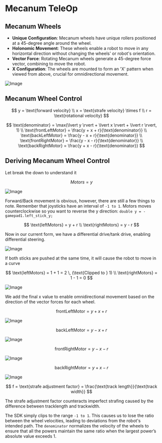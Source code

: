 # Mecanum TeleOp

## Mecanum Wheels

- **Unique Configuration**: Mecanum wheels have unique rollers positioned at a 45-degree angle around the wheel.
- **Holonomic Movement**: These wheels enable a robot to move in any horizontal direction without changing the wheels' or robot's orientation.
- **Vector Force**: Rotating Mecanum wheels generate a 45-degree force vector, combining to move the robot.
- **X Configuration**: The wheels are mounted to form an 'X' pattern when viewed from above, crucial for omnidirectional movement.

![Image](/assets/mecanumDirections.png)

## Mecanum Wheel Control

$$
y = \text{forward velocity} \\
x = \text{strafe velocity} \times f \\
r = \text{rotational velocity}
$$

$$
\text{denominator} = \max(\lvert y \rvert + \lvert x \rvert + \lvert r \rvert, 1) \\
\text{frontLeftMotor} = \frac{y + x + r}{\text{denominator}} \\
\text{backLeftMotor} = \frac{y - x + r}{\text{denominator}} \\
\text{frontRightMotor} = \frac{y - x - r}{\text{denominator}} \\
\text{backRightMotor} = \frac{y + x - r}{\text{denominator}}
$$

## Deriving Mecanum Wheel Control

Let break the down to understand it

$$ Motors = y $$

![Image](/assets/forward_backward.png)

Forward/Back movement is obvious, however, there are still a few things to note. Remember that joysticks have an interval of `-1 to 1`. Motors moves counterclockwise so you want to reverse the y direction: `double y = -gamepad1.left_stick_y;`

$$
\text{leftMotors} = y + r \\
\text{rightMotors} = y - r
$$

Now in our current form, we have a differential drive/tank drive, enabling differential steering.

![Image](/assets/rotation.png)

If both sticks are pushed at the same time, it will cause the robot to move in a curve

$$
\text{leftMotors} = 1 + 1 = 2 \, (\text{Clipped to } 1) \\
\text{rightMotors} = 1 - 1 = 0
$$

![Image](/assets/curve.png)

We add the final x value to enable omnidirectional movement based on the direction of the vector forces for each wheel.

$$ \text{frontLeftMotor} = y + x + r $$

![Image](/assets/FL.png)

$$ \text{backLeftMotor} = y - x + r $$

![Image](/assets/BL.png)

$$ \text{frontRightMotor} = y - x - r $$

![Image](/assets/FR.png)

$$ \text{backRightMotor} = y + x - r $$

![Image](/assets/BR.png)

$$
f = \text{strafe adjustment factor} = \frac{\text{track length}}{\text{track width}}
$$

The strafe adjustment factor counteracts imperfect strafing caused by the difference between tracklength and trackwidth.

The SDK simply clips to the range `-1 to 1`. This causes us to lose the ratio between the wheel velocities, leading to deviations from the robot's intended path. The `denominator` normalizes the velocity of the wheels to ensure that all the powers maintain the same ratio when the largest power’s absolute value exceeds 1.
